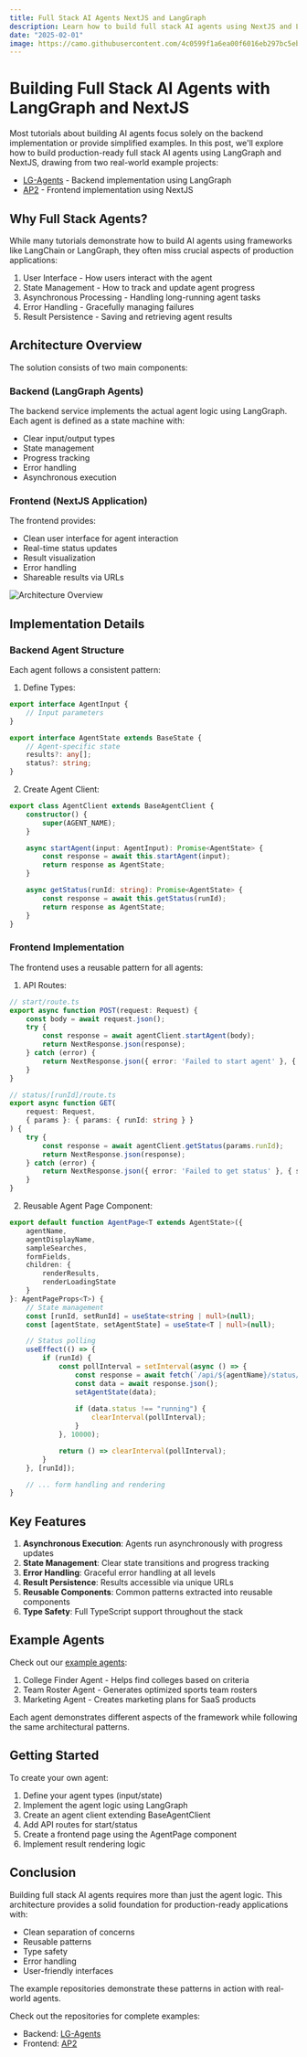 ```yaml
---
title: Full Stack AI Agents NextJS and LangGraph
description: Learn how to build full stack AI agents using NextJS and LangGraph with source code
date: "2025-02-01"
image: https://camo.githubusercontent.com/4c0599f1a6ea00f6016eb297bc5eb0c8739dfba77afb50102c0ec10182355ae7/68747470733a2f2f6170737175617265642e636f2f6167656e745f617263682e706e67
---
```


# Building Full Stack AI Agents with LangGraph and NextJS

Most tutorials about building AI agents focus solely on the backend implementation or provide simplified examples. In this post, we'll explore how to build production-ready full stack AI agents using LangGraph and NextJS, drawing from two real-world example projects:

- [LG-Agents](https://github.com/apsquared/lg-agents) - Backend implementation using LangGraph
- [AP2](https://github.com/apsquared/ap2) - Frontend implementation using NextJS

## Why Full Stack Agents?

While many tutorials demonstrate how to build AI agents using frameworks like LangChain or LangGraph, they often miss crucial aspects of production applications:

1. User Interface - How users interact with the agent
2. State Management - How to track and update agent progress
3. Asynchronous Processing - Handling long-running agent tasks
4. Error Handling - Gracefully managing failures
5. Result Persistence - Saving and retrieving agent results

## Architecture Overview

The solution consists of two main components:

### Backend (LangGraph Agents)

The backend service implements the actual agent logic using LangGraph. Each agent is defined as a state machine with:

- Clear input/output types
- State management
- Progress tracking
- Error handling
- Asynchronous execution

### Frontend (NextJS Application)

The frontend provides:

- Clean user interface for agent interaction
- Real-time status updates
- Result visualization
- Error handling
- Shareable results via URLs

![Architecture Overview](https://camo.githubusercontent.com/4c0599f1a6ea00f6016eb297bc5eb0c8739dfba77afb50102c0ec10182355ae7/68747470733a2f2f6170737175617265642e636f2f6167656e745f617263682e706e67)


## Implementation Details

### Backend Agent Structure

Each agent follows a consistent pattern:

1. Define Types:
```typescript
export interface AgentInput {
    // Input parameters
}

export interface AgentState extends BaseState {
    // Agent-specific state
    results?: any[];
    status?: string;
}
```

2. Create Agent Client:
```typescript
export class AgentClient extends BaseAgentClient {
    constructor() {
        super(AGENT_NAME);
    }

    async startAgent(input: AgentInput): Promise<AgentState> {
        const response = await this.startAgent(input);
        return response as AgentState;
    }

    async getStatus(runId: string): Promise<AgentState> {
        const response = await this.getStatus(runId);
        return response as AgentState;
    }
}
```

### Frontend Implementation

The frontend uses a reusable pattern for all agents:

1. API Routes:
```typescript
// start/route.ts
export async function POST(request: Request) {
    const body = await request.json();
    try {
        const response = await agentClient.startAgent(body);
        return NextResponse.json(response);
    } catch (error) {
        return NextResponse.json({ error: 'Failed to start agent' }, { status: 500 });
    }
}

// status/[runId]/route.ts
export async function GET(
    request: Request,
    { params }: { params: { runId: string } }
) {
    try {
        const response = await agentClient.getStatus(params.runId);
        return NextResponse.json(response);
    } catch (error) {
        return NextResponse.json({ error: 'Failed to get status' }, { status: 500 });
    }
}
```

2. Reusable Agent Page Component:
```typescript
export default function AgentPage<T extends AgentState>({
    agentName,
    agentDisplayName,
    sampleSearches,
    formFields,
    children: {
        renderResults,
        renderLoadingState
    }
}: AgentPageProps<T>) {
    // State management
    const [runId, setRunId] = useState<string | null>(null);
    const [agentState, setAgentState] = useState<T | null>(null);

    // Status polling
    useEffect(() => {
        if (runId) {
            const pollInterval = setInterval(async () => {
                const response = await fetch(`/api/${agentName}/status/${runId}`);
                const data = await response.json();
                setAgentState(data);
                
                if (data.status !== "running") {
                    clearInterval(pollInterval);
                }
            }, 10000);

            return () => clearInterval(pollInterval);
        }
    }, [runId]);

    // ... form handling and rendering
}
```

## Key Features

1. **Asynchronous Execution**: Agents run asynchronously with progress updates
2. **State Management**: Clear state transitions and progress tracking
3. **Error Handling**: Graceful error handling at all levels
4. **Result Persistence**: Results accessible via unique URLs
5. **Reusable Components**: Common patterns extracted into reusable components
6. **Type Safety**: Full TypeScript support throughout the stack

## Example Agents

Check out our [example agents](https://www.apsquared.co/tools):

1. College Finder Agent - Helps find colleges based on criteria
2. Team Roster Agent - Generates optimized sports team rosters
3. Marketing Agent - Creates marketing plans for SaaS products

Each agent demonstrates different aspects of the framework while following the same architectural patterns.

## Getting Started

To create your own agent:

1. Define your agent types (input/state)
2. Implement the agent logic using LangGraph
3. Create an agent client extending BaseAgentClient
4. Add API routes for start/status
5. Create a frontend page using the AgentPage component
6. Implement result rendering logic

## Conclusion

Building full stack AI agents requires more than just the agent logic. This architecture provides a solid foundation for production-ready applications with:

- Clean separation of concerns
- Reusable patterns
- Type safety
- Error handling
- User-friendly interfaces

The example repositories demonstrate these patterns in action with real-world agents.

Check out the repositories for complete examples:
- Backend: [LG-Agents](https://github.com/apsquared/lg-agents)
- Frontend: [AP2](https://github.com/apsquared/ap2)

